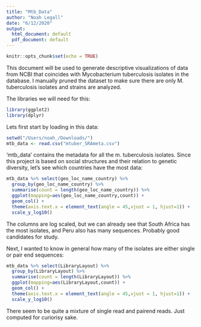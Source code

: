 ---
title: "Mtb_Data"
author: "Noah Legall"
date: "6/12/2020"
output:
  html_document: default
  pdf_document: default
---

```{r setup, include=FALSE}
knitr::opts_chunk$set(echo = TRUE)
```

This document will be used to generate descriptive visualizations of data from NCBI that coincides with Mycobacterium tuberculosis isolates in the database. I manually pruned the dataset to make sure there are only M. tuberculosis isolates and strains are analyzed.

The libraries we will need for this:

```{r}
library(ggplot2)
library(dplyr)
```

Lets first start by loading in this data:

```{r,echo=TRUE}
setwd("/Users/noah_/Downloads/")
mtb_data <- read.csv("mtuber_SRAmeta.csv")
```

'mtb_data' contains the metadata for all the m. tuberculosis isolates. Since this project is based on social structures and their relation to genetic diversity, let's see which countries have the most data:

```{r,echo=TRUE}
mtb_data %>% select(geo_loc_name_country) %>%
  group_by(geo_loc_name_country) %>% 
  summarise(count = length(geo_loc_name_country)) %>%
  ggplot(mapping=aes(geo_loc_name_country,count)) + 
  geom_col() +
  theme(axis.text.x = element_text(angle = 45,vjust = 1, hjust=1)) +
  scale_y_log10() 
```

The columns are log scaled, but we can already see that South Africa has the most isolates, and Peru also has many sequences. Probably good candidates for study.

Next, I wanted to know in general how many of the isolates are either single or pair end sequences:

```{r,echo=TRUE}
mtb_data %>% select(LibraryLayout) %>%
  group_by(LibraryLayout) %>% 
  summarise(count = length(LibraryLayout)) %>%
  ggplot(mapping=aes(LibraryLayout,count)) + 
  geom_col() +
  theme(axis.text.x = element_text(angle = 45,vjust = 1, hjust=1)) +
  scale_y_log10() 
```

There seem to be quite a mixture of single read and pairend reads. Just computed for curiorisy sake. 